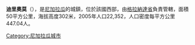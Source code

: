 '''迪里奧莫'''（{{lang-es|Diriomo}}），是[[尼加拉瓜|尼加拉瓜]]的城鎮，位於該國西部，由[[格拉納達省_(尼加拉瓜)|格拉納達省]]負責管轄，面積50平方公里，海拔高度302米，2005年人口22,352，人口密度每平方公里447.04人。

{{Coord|11|52|N|86|03|W|region:NI_type:city|display=title}}

{{Nicaragua-geo-stub}}
[[Category:尼加拉瓜城市|Category:尼加拉瓜城市]]